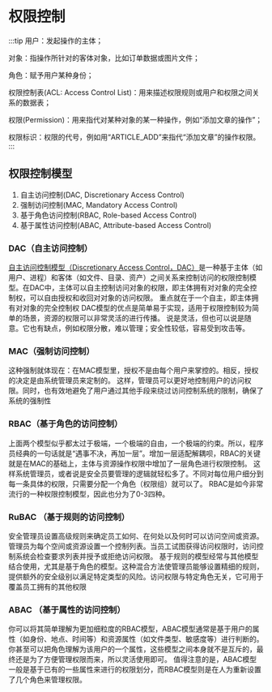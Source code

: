 # 权限控制
:::tip
用户：发起操作的主体；

对象：指操作所针对的客体对象，比如订单数据或图片文件；

角色：赋予用户某种身份；

权限控制表(ACL: Access Control List)：用来描述权限规则或用户和权限之间关系的数据表；

权限(Permission)：用来指代对某种对象的某一种操作，例如“添加文章的操作”；

权限标识：权限的代号，例如用“ARTICLE_ADD”来指代“添加文章”的操作权限。
:::

##  权限控制模型

1. 自主访问控制(DAC, Discretionary Access Control)
2. 强制访问控制(MAC, Mandatory Access Control)
3. 基于角色访问控制(RBAC, Role-based Access Control)
4. 基于属性访问控制(ABAC, Attribute-based Access Control)

### DAC（自主访问控制）
[自主访问控制模型（Discretionary Access Control，DAC）](https://developer.aliyun.com/article/1212330#:~:text=%E8%87%AA%E4%B8%BB%20%E8%AE%BF%E9%97%AE%E6%8E%A7%E5%88%B6%E6%A8%A1%E5%9E%8B%EF%BC%88Discretionary%20Access,Control%EF%BC%8CDAC%EF%BC%89%E6%98%AF%E4%B8%80%E7%A7%8D%E5%9F%BA%E4%BA%8E%E4%B8%BB%E4%BD%93%EF%BC%88%E5%A6%82%E7%94%A8%E6%88%B7%E3%80%81%E8%BF%9B%E7%A8%8B%EF%BC%89%E5%92%8C%E5%AE%A2%E4%BD%93%EF%BC%88%E5%A6%82%E6%96%87%E4%BB%B6%E3%80%81%E7%9B%AE%E5%BD%95%E3%80%81%E8%B5%84%E4%BA%A7%EF%BC%89%E4%B9%8B%E9%97%B4%E5%85%B3%E7%B3%BB%E6%9D%A5%E6%8E%A7%E5%88%B6%E8%AE%BF%E9%97%AE%E7%9A%84%E6%9D%83%E9%99%90%E6%8E%A7%E5%88%B6%E6%A8%A1%E5%9E%8B%E3%80%82%20%E5%9C%A8DAC%E4%B8%AD%EF%BC%8C%E4%B8%BB%E4%BD%93%E5%8F%AF%E4%BB%A5%E8%87%AA%E4%B8%BB%E6%8E%A7%E5%88%B6%E8%AE%BF%E9%97%AE%E5%AF%B9%E8%B1%A1%E7%9A%84%E6%9D%83%E9%99%90%EF%BC%8C%E5%8D%B3%20%E4%B8%BB%E4%BD%93%E6%8B%A5%E6%9C%89%E5%AF%B9%E5%AF%B9%E8%B1%A1%E7%9A%84%E5%AE%8C%E5%85%A8%E6%8E%A7%E5%88%B6%E6%9D%83%20%EF%BC%8C%E5%8F%AF%E4%BB%A5%E8%87%AA%E7%94%B1%E6%8E%88%E6%9D%83%E5%92%8C%E6%94%B6%E5%9B%9E%E5%AF%B9%E5%AF%B9%E8%B1%A1%E7%9A%84%E8%AE%BF%E9%97%AE%E6%9D%83%E9%99%90%E3%80%82)是一种基于主体（如用户、进程）和客体（如文件、目录、资产）之间关系来控制访问的权限控制模型。在DAC中，主体可以自主控制访问对象的权限，即主体拥有对对象的完全控制权，可以自由授权和收回对对象的访问权限。
重点就在于一个自主，即主体拥有对对象的完全控制权
DAC模型的优点是简单易于实现，适用于权限控制较为简单的场景，资源的权限可以非常灵活的进行传播。
说是灵活，但也可以说是随意。它也有缺点，例如权限分散，难以管理；安全性较低，容易受到攻击等。

### MAC（强制访问控制）
这种强制就体现在：在MAC模型里，授权不是由每个用户来掌控的。相反，授权的决定是由系统管理员来定制的。
这样，管理员可以更好地控制用户的访问权限。同时，也有效地避免了用户通过其他手段来绕过访问控制系统的限制，确保了系统的强制性

### RBAC（基于角色的访问控制）
上面两个模型似乎都太过于极端，一个极端的自由，一个极端的约束。所以，程序员经典的一句话就是“遇事不决，再加一层”。增加一层适配解耦呗，RBAC的关键就是在MAC的基础上，主体与资源操作权限中增加了一层角色进行权限控制。
这样系统管理员，或者说是安全员要管理的逻辑就轻松多了。不同对每位用户细分到每一条具体的权限，只需要分配一个角色（权限组）就可以了。
RBAC是如今非常流行的一种权限控制模型，因此也分为了0-3四种。

### RuBAC （基于规则的访问控制）
安全管理员设置高级规则来确定员工如何、在何处以及何时可以访问空间或资源。管理员为每个空间或资源设置一个控制列表。当员工试图获得访问权限时，访问控制系统会检查要求列表并授予或拒绝访问权限。
基于规则的模型经常与其他模型结合使用，尤其是基于角色的模型。这种混合方法使管理员能够设置精细的规则，提供额外的安全级别以满足特定类型的风险。访问权限与特定角色无关，它可用于覆盖员工拥有的其他权限

### ABAC （基于属性的访问控制）
你可以将其简单理解为更加细粒度的RBAC模型，ABAC模型通常是基于用户的属性（如身份、地点、时间等）和资源属性（如文件类型、敏感度等）进行判断的。你甚至可以把角色理解为该用户的一个属性，这些模型之间本身就不是互斥的，最终还是为了方便管理权限而来，所以灵活使用即可。
值得注意的是，ABAC模型一般是基于已有的一些属性来进行的权限划分，而RBAC模型则是在人为重新设置了几个角色来管理权限。